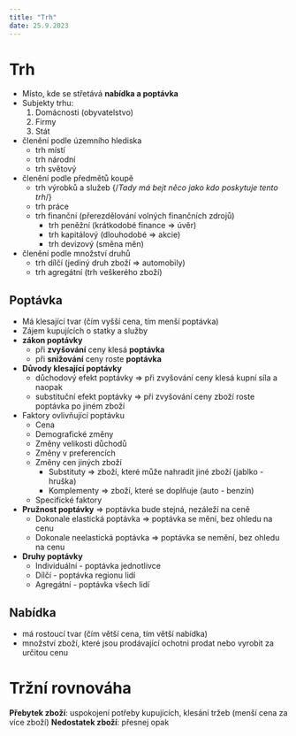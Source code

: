 ```yaml
---
title: "Trh"
date: 25.9.2023
---
```


# Trh

- Místo, kde se střetává **nabídka a poptávka**
- Subjekty trhu:
    1. Domácnosti (obyvatelstvo)
    1. Firmy
    1. Stát
- členění podle územního hlediska
    - trh místí
    - trh národní 
    - trh světový
- členění podle předmětů koupě
    - trh výrobků a služeb {/*Tady má bejt něco jako kdo poskytuje tento trh*/}
    - trh práce 
    - trh finanční (přerezdělování volných finančních zdrojů)
        - trh peněžní (krátkodobé finance => úvěr)
        - trh kapitálový (dlouhodobé => akcie)
        - trh devizový (směna měn)
- členění podle množství druhů
    - trh dílčí (jediný druh zboží => automobily) 
    - trh agregátní (trh veškerého zboží)

## Poptávka
- Má klesající tvar (čím vyšší cena, tím menší poptávka)
- Zájem kupujících o statky a služby
- **zákon poptávky**
    - při **zvyšování** ceny klesá **poptávka**
    - při **snižování** ceny roste **poptávka**
- **Důvody klesající poptávky**
    - důchodový efekt poptávky => při zvyšování ceny klesá kupní síla a naopak
    - substituční efekt poptávky => při zvyšování ceny zboží roste poptávka po jiném zboží
- Faktory ovlivňující poptávku
    - Cena
    - Demografické změny
    - Změny velikosti důchodů
    - Změny v preferencích
    - Změny cen jiných zboží
        - Substituty => zboží, které může nahradit jiné zboží (jablko - hruška)
        - Komplementy => zboží, které se doplňuje (auto - benzín)
    - Specifické faktory
- **Pružnost poptávky** => poptávka bude stejná, nezáleží na ceně
    - Dokonale elastická poptávka => poptávka se mění, bez ohledu na cenu
    - Dokonale neelastická poptávka => poptávka se nemění, bez ohledu na cenu 
- **Druhy poptávky**
    - Individuální - poptávka jednotlivce
    - Dílčí - poptávka regionu lidí
    - Agregátní - poptávka všech lidí

## Nabídka
- má rostoucí tvar (čím větší cena, tím větší nabídka) 
- množství zboží, které jsou prodávající ochotni prodat nebo vyrobit za určitou cenu

# Tržní rovnováha
**Přebytek zboží**: uspokojení potřeby kupujících, klesání tržeb (menší cena za více zboží)
**Nedostatek zboží**: přesnej opak